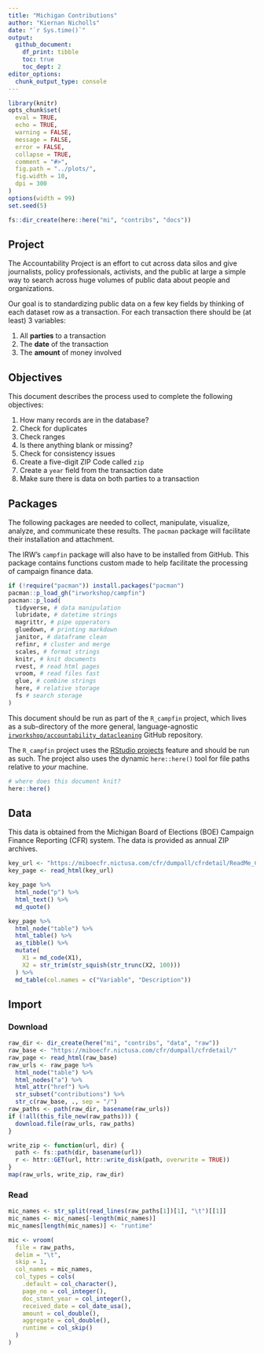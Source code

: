 ```yaml
---
title: "Michigan Contributions"
author: "Kiernan Nicholls"
date: "`r Sys.time()`"
output:
  github_document: 
    df_print: tibble
    toc: true
    toc_dept: 2
editor_options: 
  chunk_output_type: console
---
```


<!-- Place comments regarding knitting here -->

```r
library(knitr)
opts_chunk$set(
  eval = TRUE,
  echo = TRUE,
  warning = FALSE,
  message = FALSE,
  error = FALSE,
  collapse = TRUE,
  comment = "#>",
  fig.path = "../plots/",
  fig.width = 10,
  dpi = 300
)
options(width = 99)
set.seed(5)
```

```r
fs::dir_create(here::here("mi", "contribs", "docs"))
```

## Project

The Accountability Project is an effort to cut across data silos and give journalists, policy
professionals, activists, and the public at large a simple way to search across huge volumes of
public data about people and organizations.

Our goal is to standardizing public data on a few key fields by thinking of each dataset row as a
transaction. For each transaction there should be (at least) 3 variables:

1. All **parties** to a transaction
2. The **date** of the transaction
3. The **amount** of money involved

## Objectives

This document describes the process used to complete the following objectives:

1. How many records are in the database?
1. Check for duplicates
1. Check ranges
1. Is there anything blank or missing?
1. Check for consistency issues
1. Create a five-digit ZIP Code called `zip`
1. Create a `year` field from the transaction date
1. Make sure there is data on both parties to a transaction

## Packages

The following packages are needed to collect, manipulate, visualize, analyze, and communicate
these results. The `pacman` package will facilitate their installation and attachment.

The IRW's `campfin` package will also have to be installed from GitHub. This package contains
functions custom made to help facilitate the processing of campaign finance data.

```r
if (!require("pacman")) install.packages("pacman")
pacman::p_load_gh("irworkshop/campfin")
pacman::p_load(
  tidyverse, # data manipulation
  lubridate, # datetime strings
  magrittr, # pipe opperators
  gluedown, # printing markdown
  janitor, # dataframe clean
  refinr, # cluster and merge
  scales, # format strings
  knitr, # knit documents
  rvest, # read html pages
  vroom, # read files fast
  glue, # combine strings
  here, # relative storage
  fs # search storage 
)
```

This document should be run as part of the `R_campfin` project, which lives as a sub-directory of
the more general, language-agnostic [`irworkshop/accountability_datacleaning`][01] GitHub
repository.

The `R_campfin` project uses the [RStudio projects][02] feature and should be run as such. The
project also uses the dynamic `here::here()` tool for file paths relative to _your_ machine.

```r
# where does this document knit?
here::here()
```

[01]: https://github.com/irworkshop/accountability_datacleaning "TAP repo"
[02]: https://support.rstudio.com/hc/en-us/articles/200526207-Using-Projects "Rproj"

## Data

This data is obtained from the Michigan Board of Elections (BOE) Campaign
Finance Reporting (CFR) system. The data is provided as annual ZIP archives.

```r
key_url <- "https://miboecfr.nictusa.com/cfr/dumpall/cfrdetail/ReadMe_CONTRIBUTIONS.html"
key_page <- read_html(key_url)
```

```r
key_page %>% 
  html_node("p") %>% 
  html_text() %>% 
  md_quote()
```

```r
key_page %>% 
  html_node("table") %>% 
  html_table() %>% 
  as_tibble() %>% 
  mutate(
    X1 = md_code(X1),
    X2 = str_trim(str_squish(str_trunc(X2, 100)))
  ) %>% 
  md_table(col.names = c("Variable", "Description"))
```

## Import

### Download

```r
raw_dir <- dir_create(here("mi", "contribs", "data", "raw"))
raw_base <- "https://miboecfr.nictusa.com/cfr/dumpall/cfrdetail/"
raw_page <- read_html(raw_base)
raw_urls <- raw_page %>% 
  html_node("table") %>% 
  html_nodes("a") %>% 
  html_attr("href") %>% 
  str_subset("contributions") %>% 
  str_c(raw_base, ., sep = "/")
raw_paths <- path(raw_dir, basename(raw_urls))
if (!all(this_file_new(raw_paths))) {
  download.file(raw_urls, raw_paths)
}
```

```r
write_zip <- function(url, dir) {
  path <- fs::path(dir, basename(url))
  r <- httr::GET(url, httr::write_disk(path, overwrite = TRUE))
}
map(raw_urls, write_zip, raw_dir)
```

### Read

```r
mic_names <- str_split(read_lines(raw_paths[1])[1], "\t")[[1]]
mic_names <- mic_names[-length(mic_names)]
mic_names[length(mic_names)] <- "runtime"
```

```r
mic <- vroom(
  file = raw_paths,
  delim = "\t",
  skip = 1,
  col_names = mic_names,
  col_types = cols(
    .default = col_character(),
    page_no = col_integer(),
    doc_stmnt_year = col_integer(),
    received_date = col_date_usa(),
    amount = col_double(),
    aggregate = col_double(),
    runtime = col_skip()
  )
)
```
